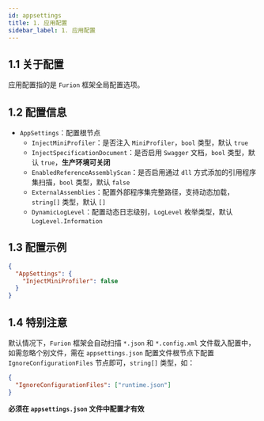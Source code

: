 ```yaml
---
id: appsettings
title: 1. 应用配置
sidebar_label: 1. 应用配置
---
```


## 1.1 关于配置

应用配置指的是 `Furion` 框架全局配置选项。

## 1.2 配置信息

- `AppSettings`：配置根节点
  - `InjectMiniProfiler`：是否注入 `MiniProfiler`，`bool` 类型，默认 `true`
  - `InjectSpecificationDocument`：是否启用 `Swagger` 文档，`bool` 类型，默认 `true`，**生产环境可关闭**
  - `EnabledReferenceAssemblyScan`：是否启用通过 `dll` 方式添加的引用程序集扫描，`bool` 类型，默认 `false`
  - `ExternalAssemblies`：配置外部程序集完整路径，支持动态加载，`string[]` 类型，默认 `[]`
  - `DynamicLogLevel`：配置动态日志级别，`LogLevel` 枚举类型，默认 `LogLevel.Information`

## 1.3 配置示例

```json
{
  "AppSettings": {
    "InjectMiniProfiler": false
  }
}
```

## 1.4 特别注意

默认情况下，`Furion` 框架会自动扫描 `*.json` 和 `*.config.xml` 文件载入配置中，如需忽略个别文件，需在 `appsettings.json` 配置文件根节点下配置 `IgnoreConfigurationFiles` 节点即可，`string[]` 类型，如：

```json
{
  "IgnoreConfigurationFiles": ["runtime.json"]
}
```

**必须在 `appsettings.json` 文件中配置才有效**
